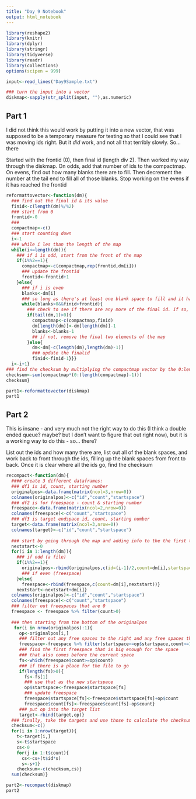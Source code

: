 ```yaml
---
title: "Day 9 Notebook"
output: html_notebook
---
```


```r
library(reshape2)
library(knitr)
library(dplyr)
library(stringr)
library(tidyverse)
library(readr)
library(collections)
options(scipen = 999)
```

```r
input<-read_lines("Day9Sample.txt")

### turn the input into a vector
diskmap<-sapply(str_split(input, ""),as.numeric)
```

## Part 1

I did not think this would work by putting it into a new vector, that was supposed to be a temporary measure for testing so that I could see that I was moving ids right.  But it *did* work, and not all that terribly slowly.  So... there

Started with the frontid (0), then final id (length div 2).  Then worked my way through the diskmap.
On odds, add that number of ids to the compactmap.  On evens, find out how many blanks there are to fill. Then decrement the number at the tail end to fill all of those blanks.  Stop working on the evens if it has reached the frontid   

```r
reformattovector<-function(dm){
  ### find out the final id & its value
  finid<-c(length(dm)%/%2)
  ### start from 0
  frontid<-0
  ###
  compactmap<-c()
  ### start counting down
  i<-1
  ### while i les than the length of the map
  while(i<=length(dm)){
    ### if i is odd, start from the front of the map
    if(i%%2==1){
      compactmap<-c(compactmap,rep(frontid,dm[i]))
      ### update the frontid
      frontid<-frontid+1
    }else{
      ### if i is even
      blanks<-dm[i]
      ### so long as there's at least one blank space to fill and it hasn't matched up with the front id yet
      while(blanks>0&&finid>frontid){
        ### check to see if there are any more of the final id. If so, decrement the count of final and fill one of the blanks
        if(tail(dm,1)>0){
          compactmap<-c(compactmap,finid)
          dm[length(dm)]<-dm[length(dm)]-1
          blanks<-blanks-1
          ## if not, remove the final two elements of the map
        }else{
          dm<-dm[-c(length(dm),length(dm)-1)]
          ### update the finalid
          finid<-finid-1}}}
  i<-i+1}
### find the checksum by multiplying the compactmap vector by the 0:length-1
checksum<-sum(compactmap*(0:(length(compactmap)-1)))
checksum}

```


```r
part1<-reformattovector(diskmap)
part1
```

## Part 2

This is insane - and very much not the right way to do this (I think a double ended queue? maybe? but I don't want to figure that out right now), but it is a working way to do this - so... there?

List out the ids and how many there are, list out all of the blank spaces, and work back to front through the ids, filling up the blank spaces from front to back.
Once it is clear where all the ids go, find the checksum


```r
recompact<-function(dm){
  #### create 3 different dataframes:
  ### df1 is id, count, starting number
  originalpos<-data.frame(matrix(ncol=3,nrow=0))
  colnames(originalpos)<-c("id","count","startspace")
  ### df2 is for freespace - count & starting number
  freespace<-data.frame(matrix(ncol=2,nrow=0))
  colnames(freespace)<-c("count","startspace")
  ### df3 is target endspace id, count, starting number
  target<-data.frame(matrix(ncol=3,nrow=0))
  colnames(target)<-c("id","count","startspace")
  
  ### start by going through the map and adding info to the the first two dfs
  nextstart<-0
  for(i in 1:length(dm)){
    ### if odd (a file)
    if(i%%2==1){
      originalpos<-rbind(originalpos,c(id=(i-1)/2,count=dm[i],startspace=nextstart))
      ### if even (freespace)
    }else{
      freespace<-rbind(freespace,c(count=dm[i],nextstart))}
    nextstart<-nextstart+dm[i]}
  colnames(originalpos)<-c("id","count","startspace")
  colnames(freespace)<-c("count","startspace")
  ### filter out freespaces that are 0
  freespace <- freespace %>% filter(count>0)
  
  ### then starting from the bottom of the originalpos
   for(i in nrow(originalpos):1){
     op<-originalpos[i,]
     ### filter out any free spaces to the right and any free spaces that are 0
     freespace<-freespace %>% filter(startspace<=op$startspace,count>=1)
     ### find the first freespace that is big enough for the space
     ### that also comes before the current space
     fs<-which(freespace$count>=op$count)
     ### if there is a place for the file to go
     if(length(fs)>0){
       fs<-fs[1]
       ### use that as the new startspace
       op$startspace<-freespace$startspace[fs]
       ### update freespace
       freespace$startspace[fs]<-freespace$startspace[fs]+op$count
       freespace$count[fs]<-freespace$count[fs]-op$count}
     ### put op into the target list
     target<-rbind(target,op)}
  ### finally, take the targets and use those to calculate the checksum:
  checksum<-c()
  for(i in 1:nrow(target)){
    t<-target[i,]
    s<-t$startspace
    cs<-0
    for(j in 1:t$count){
      cs<-cs+(t$id*s)
      s<-s+1}
    checksum<-c(checksum,cs)}
  sum(checksum)}
```

```r
part2<-recompact(diskmap)
part2
```